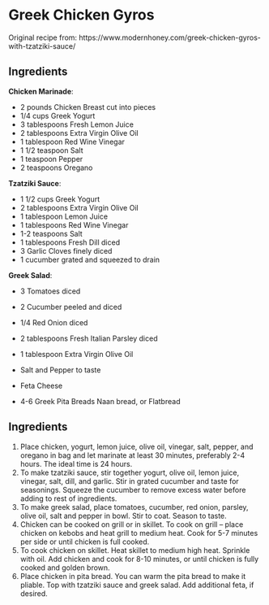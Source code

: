 # Greek Chicken Gyros {#chickengyros}

Original recipe from: https://www.modernhoney.com/greek-chicken-gyros-with-tzatziki-sauce/

## Ingredients

**Chicken Marinade**:

- 2 pounds         Chicken Breast cut into pieces
- 1/4 cups         Greek Yogurt
- 3 tablespoons    Fresh Lemon Juice
- 2 tablespoons    Extra Virgin Olive Oil
- 1 tablespoon     Red Wine Vinegar
- 1 1/2 teaspoon   Salt
- 1 teaspoon       Pepper
- 2 teaspoons      Oregano

**Tzatziki Sauce**:

- 1 1/2 cups       Greek Yogurt
- 2 tablespoons    Extra Virgin Olive Oil
- 1 tablespoon     Lemon Juice
- 1 tablespoons    Red Wine Vinegar
- 1-2 teaspoons    Salt
- 1 tablespoons    Fresh Dill diced
- 3                Garlic Cloves finely diced
- 1                cucumber grated and squeezed to drain

**Greek Salad**:

- 3                Tomatoes diced
- 2                Cucumber peeled and diced
- 1/4              Red Onion diced
- 2 tablespoons    Fresh Italian Parsley diced
- 1 tablespoon     Extra Virgin Olive Oil
- Salt and Pepper to taste
- Feta Cheese

- 4-6 Greek Pita Breads Naan bread, or Flatbread

## Ingredients

1. Place chicken, yogurt, lemon juice, olive oil, vinegar, salt, pepper, and oregano in bag and let marinate at least 30 minutes, preferably 2-4 hours. The ideal time is 24 hours.
2. To make tzatziki sauce, stir together yogurt, olive oil, lemon juice, vinegar, salt, dill, and garlic. Stir in grated cucumber and taste for seasonings. Squeeze the cucumber to remove excess water before adding to rest of ingredients.
3. To make greek salad, place tomatoes, cucumber, red onion, parsley, olive oil, salt and pepper in bowl. Stir to coat. Season to taste.
4. Chicken can be cooked on grill or in skillet. To cook on grill -- place chicken on kebobs and heat grill to medium heat. Cook for 5-7 minutes per side or until chicken is full cooked.
5. To cook chicken on skillet. Heat skillet to medium high heat. Sprinkle with oil. Add chicken and cook for 8-10 minutes, or until chicken is fully cooked and golden brown.
6. Place chicken in pita bread. You can warm the pita bread to make it pliable. Top with tzatziki sauce and greek salad. Add additional feta, if desired.